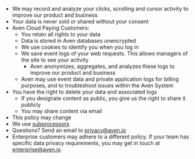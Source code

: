 - We may record and analyze your clicks, scrolling and cursor activity to improve our product and business
- Your data is never sold or shared without your consent
- Aven Cloud Paying Customers:
  - You retain all rights to your data
  - Data is stored in Aven databases unencrypted
  - We use cookies to identify you when you log in
  - We save event logs of your web requests. This allows managers of the site to see your activity
    - Aven anonymizes, aggregates, and analyzes these logs to improve our product and business
  - Aven may use event data and private application logs for billing purposes, and to troubleshoot issues within the Aven System
- You have the right to delete your data and associated logs
  - If you designate content as public, you give us the right to share it publicly
  - You may share content via email
- This policy may change
- We use [subprocessors](/legal/third-party-subprocessors)
- Questions? Send an email to [privacy@aven.io](mailto:privacy@aven.io)
- Enterprise customers may adhere to a different policy. If your team has specific data privacy requirements, you may get in touch at enterprise@aven.io
